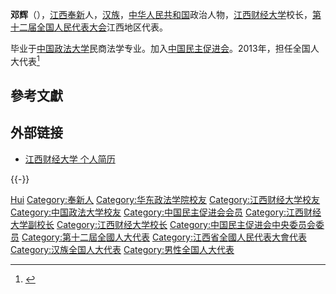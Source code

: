 '''邓辉'''（{{bd|1971年|3月||catIdx=Deng邓}}），[[江西|江西]][[奉新|奉新]]人，[[汉族|汉族]]，[[中华人民共和国|中华人民共和国]]政治人物，[[江西财经大学|江西财经大学]]校长，[[第十二届全国人民代表大会|第十二届全国人民代表大会]]江西地区代表。

毕业于[[中国政法大学|中国政法大学]]民商法学专业。加入[[中国民主促进会|中国民主促进会]]。2013年，担任全国人大代表<ref>{{cite news|title=全国人大代表信息-邓辉|url= http://210.82.31.1:8084/delegate/viewDelegate.action?dbid=121102|accessdate=2013-04-05|newspaper=全国人大网}}{{Dead link|date=2020年1月 |bot=InternetArchiveBot |fix-attempted=yes }}</ref>

== 參考文獻 ==
{{reflist}}

== 外部链接 ==
* [https://web.archive.org/web/20131023110100/http://www.jxufe.edu.cn/xrld/dh.html 江西财经大学 个人简历]

{{clear}}
{{-}}
{{s-start}}
{{s-edu}}
{{s-before|[[卢福财|卢福财]]}}
{{s-title|[[江西财经大学|江西财经大学]]校长|2020年11月－}}
{{s-inc}}
{{s-end}}
{{中国政治人物小作品}}
{{中华全国青年联合会第十二届委员会}}

{{Authority control}}
{{DEFAULTSORT:Deng邓}}
[[Category:邓姓|Hui]]
[[Category:奉新人|Category:奉新人]]
[[Category:华东政法学院校友|Category:华东政法学院校友]]
[[Category:江西财经大学校友|Category:江西财经大学校友]]
[[Category:中国政法大学校友|Category:中国政法大学校友]]
[[Category:中国民主促进会会员|Category:中国民主促进会会员]]
[[Category:江西财经大学副校长|Category:江西财经大学副校长]]
[[Category:江西财经大学校长|Category:江西财经大学校长]]
[[Category:中国民主促进会中央委员会委员|Category:中国民主促进会中央委员会委员]]
[[Category:第十二屆全國人大代表|Category:第十二屆全國人大代表]]
[[Category:江西省全國人民代表大會代表|Category:江西省全國人民代表大會代表]]
[[Category:汉族全国人大代表|Category:汉族全国人大代表]]
[[Category:男性全国人大代表|Category:男性全国人大代表]]